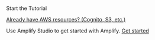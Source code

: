 <br/>
<InternalLinkButton href="/swift/start/getting-started/installation">
  <span slot="text">Start the Tutorial</span>
</InternalLinkButton>

[Already have AWS resources? (Cognito, S3, etc.)](/gen1/[platform]/start/project-setup/use-existing-resources/)

Use Amplify Studio to get started with Amplify. [Get started](https://sandbox.amplifyapp.com/getting-started)

